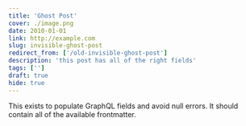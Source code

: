 ```yaml
---
title: 'Ghost Post'
cover: ./image.png
date: 2010-01-01
link: http://example.com
slug: invisible-ghost-post
redirect_from: ['/old-invisible-ghost-post']
description: 'this post has all of the right fields'
tags: ['']
draft: true
hide: true
---
```


This exists to populate GraphQL fields and avoid null errors. It should contain all of the available frontmatter.
